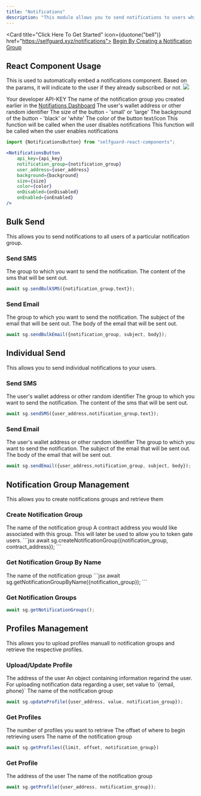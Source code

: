 ```yaml
---
title: "Notifications"
description: "This module allows you to send notifications to users while maintaining their privacy."
---
```


<Card title="Click Here To Get Started" icon={duotone("bell")} href="https://selfguard.xyz/notifications">
  <a href="https://selfguard.xyz/notifications"> Begin By Creating a Notification Group </a>
</Card>

## React Component Usage
This is used to automatically embed a notifications component. Based on the params, it will indicate to the user if they already subscribed or not.
<img src="/n.png" />

<ParamField path="api_key" required={true} type="string">
  Your developer API-KEY
</ParamField>

<ParamField path="notification_group" required={true} type="string">
  The name of the notification group you created earlier in the <a href='https://selfguard.xyz/notifications'>Notifiations Dashboard</a>
</ParamField>

<ParamField path="user_address" required={true} type="string">
  The user's wallet address or other random identifier
</ParamField>

<ParamField path="size" required={false} type="string">
  The size of the button - 'small' or 'large'
</ParamField>

<ParamField path="background" required={false} type="string">
  The background of the button - 'black' or 'white'
</ParamField>

<ParamField path="color" required={false} type="string">
  The color of the button text/icon
</ParamField>

<ParamField path="onDisabled" required={false} type="function">
    This function will be called when the user disables notifications
</ParamField>

<ParamField path="onEnabled" required={false} type="function">
  This function will be called when the user enables notifications
</ParamField>


```jsx
import {NotificationsButton} from "selfguard-react-components";

<NotificationsButton
    api_key={api_key} 
    notification_group={notification_group} 
    user_address={user_address}
    background={background}
    size={size}
    color={color}
    onDisabled={onDisabled}
    onEnabled={onEnabled}
/>
```


## Bulk Send
This allows you to send notifications to all users of a particular notification group.

### Send SMS
<ParamField path="notification_group" required={true} type="string">
  The group to which you want to send the notification.
</ParamField>

<ParamField path="text" required={true} type="string">
  The content of the sms that will be sent out.
</ParamField>

```js
await sg.sendBulkSMS({notification_group,text});
```



### Send Email

<ParamField path="notification_group" required={true} type="string">
  The group to which you want to send the notification.
</ParamField>

<ParamField path="subject" required={true} type="string">
  The subject of the email that will be sent out.
</ParamField>

<ParamField path="body" required={true} type="string">
  The body of the email that will be sent out.
</ParamField>

```jsx
await sg.sendBulkEmail({notification_group, subject, body});
```

## Individual Send
This allows you to send individual notifications to your users.

### Send SMS

<ParamField path="user_address" required={true} type="string">
  The user's wallet address or other random identifier
</ParamField>

<ParamField path="notification_group" required={true} type="string">
  The group to which you want to send the notification.
</ParamField>

<ParamField path="text" required={true} type="string">
  The content of the sms that will be sent out.
</ParamField>

```js
await sg.sendSMS({user_address,notification_group,text});
```

### Send Email

<ParamField path="user_address" required={true} type="string">
  The user's wallet address or other random identifier
</ParamField>

<ParamField path="notification_group" required={true} type="string">
  The group to which you want to send the notification.
</ParamField>

<ParamField path="subject" required={true} type="string">
  The subject of the email that will be sent out.
</ParamField>

<ParamField path="body" required={true} type="string">
  The body of the email that will be sent out.
</ParamField>

```jsx
await sg.sendEmail({user_address,notification_group, subject, body});
```

## Notification Group Management
This allows you to create notifications groups and retrieve them

### Create Notification Group
<ParamField path="notification_group" required={true} type="string">
  The name of the notification group
</ParamField>

<ParamField path="contract_address" type="string">
  A contract address you would like associated with this group. This will later be used to allow you to token gate users.
</ParamField>
```jsx
await sg.createNotificationGroup({notification_group, contract_address});
```

### Get Notification Group By Name
<ParamField path="notification_group" required={true} type="string">
  The name of the notification group
</ParamField>
```jsx
await sg.getNotificationGroupByName({notification_group});
```

### Get Notification Groups

```jsx
await sg.getNotificationGroups();
```

## Profiles Management
This allows you to upload profiles manuall to notification groups and retrieve the respective profiles.

### Upload/Update Profile

<ParamField path="user_address" required={true} type="string">
  The address of the user
</ParamField>

<ParamField path="value" required={true} type="object">
  An object containing information regarind the user. For uploading notification data regarding a user, set value to `{email, phone}`
</ParamField>

<ParamField path="notification_group" required={true} type="string">
  The name of the notification group
</ParamField>

```jsx
await sg.updateProfile({user_address, value, notification_group});
```

### Get Profiles

<ParamField path="limit" required={true} type="int">
  The number of profiles you want to retrieve
</ParamField>

<ParamField path="offset" required={true} type="int">
  The offset of where to begin retrieving users
</ParamField>

<ParamField path="notification_group" required={true} type="string">
  The name of the notification group
</ParamField>


```jsx
await sg.getProfiles({limit, offset, notification_group})
```

### Get Profile

<ParamField path="user_address" required={true} type="string">
  The address of the user
</ParamField>

<ParamField path="notification_group" required={true} type="string">
  The name of the notification group
</ParamField>

```jsx
await sg.getProfile({user_address, notification_group});
```



